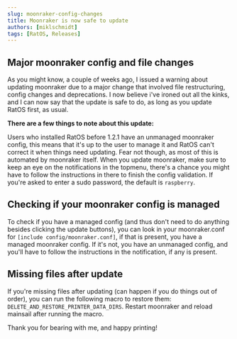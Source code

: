 ```yaml
---
slug: moonraker-config-changes
title: Moonraker is now safe to update
authors: [miklschmidt]
tags: [RatOS, Releases]
---
```


## Major moonraker config and file changes

As you might know, a couple of weeks ago, I issued a warning about updating moonraker due to a major change that involved file restructuring, config changes and deprecations. I now believe i've ironed out all the kinks, and I can now say that the update is safe to do, as long as you update RatOS first, as usual.

**There are a few things to note about this update:**

Users who installed RatOS before 1.2.1 have an unmanaged moonraker config, this means that it's up to the user to manage it and RatOS can't correct it when things need updating. Fear not though, as most of this is automated by moonraker itself. When you update moonraker, make sure to keep an eye on the notifications in the topmenu, there's a chance you might have to follow the instructions in there to finish the config validation. If you're asked to enter a sudo password, the default is `raspberry`.

## Checking if your moonraker config is managed
To check if you have a managed config (and thus don't need to do anything besides clicking the update buttons), you can look in your moonraker.conf for `[include config/moonraker.conf]`, if that is present, you have a managed moonraker config. If it's not, you have an unmanaged config, and you'll have to follow the instructions in the notification, if any is present.

## Missing files after update
If you're missing files after updating (can happen if you do things out of order), you can run the following macro to restore them: `DELETE_AND_RESTORE_PRINTER_DATA_DIRS`. Restart moonraker and reload mainsail after running the macro.

Thank you for bearing with me, and happy printing!
